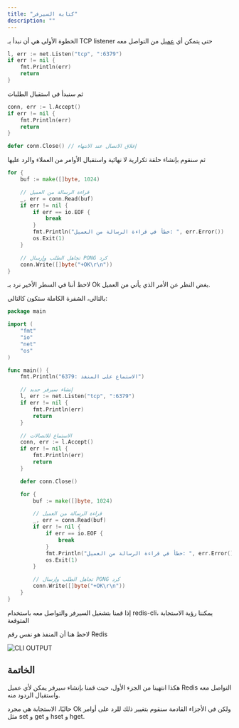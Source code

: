 ```yaml
---
title: "كتابة السيرفر"
description: ""
---
```



الخطوة الأولى هي أن نبدأ بـ TCP listener حتى يتمكن أي [عميل](first-steps#%D8%AA%D8%AC%D9%87%D9%8A%D8%B2-%D8%A7%D9%84%D8%B9%D9%85%D9%8A%D9%84) من التواصل معه


```go
l, err := net.Listen("tcp", ":6379")
if err != nil {
    fmt.Println(err)
    return
}
```


ثم سنبدأ في استقبال الطلبات


```go
conn, err := l.Accept()
if err != nil {
    fmt.Println(err)
    return
}

defer conn.Close() // إغلاق الاتصال عند الانتهاء
```


ثم سنقوم بإنشاء حلقة تكرارية لا نهائية واستقبال الأوامر من العملاء والرد عليها


```go
for {
    buf := make([]byte, 1024)

    // قراءة الرسالة من العميل
    _, err = conn.Read(buf)
    if err != nil {
        if err == io.EOF {
            break
        }
        fmt.Println("خطأ في قراءة الرسالة من العميل: ", err.Error())
        os.Exit(1)
    }

    // تجاهل الطلب وإرسال PONG كرد
    conn.Write([]byte("+OK\r\n"))
}
```


لاحظ أننا في السطر الأخير نرد بـ Ok بغض النظر عن الأمر الذي يأتي من العميل.

بالتالي، الشفرة الكاملة ستكون كالتالي:


```go
package main

import (
	"fmt"
	"io"
	"net"
	"os"
)

func main() {
	fmt.Println("الاستماع على المنفذ :6379")

	// إنشاء سيرفر جديد
	l, err := net.Listen("tcp", ":6379")
	if err != nil {
		fmt.Println(err)
		return
	}

	// الاستماع للاتصالات
	conn, err := l.Accept()
	if err != nil {
		fmt.Println(err)
		return
	}

	defer conn.Close()

	for {
		buf := make([]byte, 1024)

		// قراءة الرسالة من العميل
		_, err = conn.Read(buf)
		if err != nil {
			if err == io.EOF {
				break
			}
			fmt.Println("خطأ في قراءة الرسالة من العميل: ", err.Error())
			os.Exit(1)
		}

		// تجاهل الطلب وإرسال PONG كرد
		conn.Write([]byte("+OK\r\n"))
	}
}
```



إذا قمنا بتشغيل السيرفر والتواصل معه باستخدام redis-cli، يمكننا رؤية الاستجابة المتوقعة

<Alert type="info">
لاحظ هنا أن المنفذ هو نفس رقم Redis
</Alert>

![CLI OUTPUT](/images/build-redis-from-scratch/part-1/cli-output.png)


## الخاتمة

هكذا انتهينا من الجزء الأول، حيث قمنا بإنشاء سيرفر يمكن لأي عميل Redis التواصل معه واستقبال الردود منه.

حاليًا، الاستجابة هي مجرد Ok ولكن في الأجزاء القادمة سنقوم بتغيير ذلك للرد على أوامر مثل set و get و hset و hget.